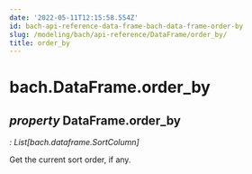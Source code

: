 ```yaml
---
date: '2022-05-11T12:15:58.554Z'
id: bach-api-reference-data-frame-bach-data-frame-order-by
slug: /modeling/bach/api-reference/DataFrame/order_by/
title: order_by
---
```


# bach.DataFrame.order_by

<div className="property">

## <span className="type-annotation"><em>property </em></span> <span className="additional-name">DataFrame.</span><span className="name">order_by</span>

<span className="type-annotation"><em>

: List[bach.dataframe.SortColumn]

</em></span> 


<div className="content">

Get the current sort order, if any.


</div>


</div>
